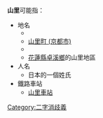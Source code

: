 '''山里'''可能指：
*地名
**{{Translink|ja|山里町 (名古屋市)|山里町 (名古屋市)}}
**[[山里町_(京都市)|山里町 (京都市)]]
**{{Translink|ja|浦上山里村|浦上山里村}}
**[[花蓮縣|花蓮縣]][[卓溪鄉|卓溪鄉]]的山里地區
*人名
**日本的一個姓氏
*鐵路車站
**[[山里車站|山里車站]]
{{Disambiguation}}
[[Category:二字消歧義|Category:二字消歧義]]